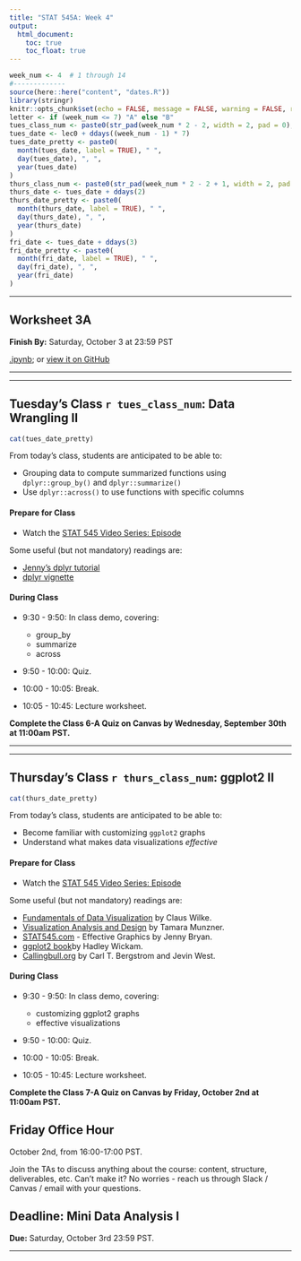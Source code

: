 ```yaml
---
title: "STAT 545A: Week 4"
output: 
  html_document:
    toc: true
    toc_float: true
---
```



```r
week_num <- 4  # 1 through 14
#-------------
source(here::here("content", "dates.R"))
library(stringr)
knitr::opts_chunk$set(echo = FALSE, message = FALSE, warning = FALSE, results = "asis")
letter <- if (week_num <= 7) "A" else "B"
tues_class_num <- paste0(str_pad(week_num * 2 - 2, width = 2, pad = 0), letter)
tues_date <- lec0 + ddays((week_num - 1) * 7)
tues_date_pretty <- paste0(
  month(tues_date, label = TRUE), " ", 
  day(tues_date), ", ", 
  year(tues_date)
)
thurs_class_num <- paste0(str_pad(week_num * 2 - 2 + 1, width = 2, pad = 0), letter)
thurs_date <- tues_date + ddays(2)
thurs_date_pretty <- paste0(
  month(thurs_date, label = TRUE), " ", 
  day(thurs_date), ", ", 
  year(thurs_date)
)
fri_date <- tues_date + ddays(3)
fri_date_pretty <- paste0(
  month(fri_date, label = TRUE), " ", 
  day(fri_date), ", ", 
  year(fri_date)
)
```


-----

<!-- ******WORKSHEET****** -->

## Worksheet 3A

**Finish By:** Saturday, October 3 at 23:59 PST 

[.ipynb](https://raw.githubusercontent.com/UBC-STAT/stat545.stat.ubc.ca/master/content/worksheets/worksheet_03a.ipynb); or [view it on GitHub](https://github.com/UBC-STAT/stat545.stat.ubc.ca/blob/master/content/worksheets/worksheet_03a.ipynb)

-----

----- 

<!-- ******TUESDAY'S CLASS****** -->

## Tuesday's Class `r tues_class_num`: Data Wrangling II

```r
cat(tues_date_pretty)
```

From today's class, students are anticipated to be able to:

+ Grouping data to compute summarized functions using `dplyr::group_by()` and `dplyr::summarize()`
+ Use `dplyr::across()` to use functions with specific columns

#### Prepare for Class

- Watch the [STAT 545 Video Series: Episode ](link)

Some useful (but not mandatory) readings are:

- [Jenny's dplyr tutorial](https://stat545.com/dplyr-single.html)
- [dplyr vignette](https://cran.r-project.org/web/packages/dplyr/vignettes/dplyr.html)

#### During Class

+ 9:30 - 9:50: In class demo, covering:
  + group_by
  + summarize
  + across

+ 9:50 - 10:00: Quiz.

+ 10:00 - 10:05: Break.

+ 10:05 - 10:45: Lecture worksheet.

**Complete the Class 6-A Quiz on Canvas by Wednesday, September 30th at 11:00am PST.**

-----

-----

<!-- ******THURSDAY'S CLASS****** -->

## Thursday's Class `r thurs_class_num`: ggplot2 II 

```r
cat(thurs_date_pretty)
```

From today's class, students are anticipated to be able to:

+ Become familiar with customizing `ggplot2` graphs 
+ Understand what makes data visualizations *effective*

#### Prepare for Class

- Watch the [STAT 545 Video Series: Episode ](link)

Some useful (but not mandatory) readings are:

- [Fundamentals of Data Visualization](https://serialmentor.com/dataviz/introduction.html) by Claus Wilke.
- [Visualization Analysis and Design](https://www-taylorfrancis-com.ezproxy.library.ubc.ca/books/9780429088902) by Tamara Munzner.
- [STAT545.com](https://stat545.com/effective-graphs.html) - Effective Graphics by Jenny Bryan.
- [ggplot2 book ](https://ggplot2-book.org/)by Hadley Wickam.
- [Callingbull.org](https://callingbull.org/tools.html) by Carl T. Bergstrom and Jevin West.

#### During Class

+ 9:30 - 9:50: In class demo, covering:
  + customizing ggplot2 graphs
  + effective visualizations

+ 9:50 - 10:00: Quiz.

+ 10:00 - 10:05: Break.

+ 10:05 - 10:45: Lecture worksheet.

**Complete the Class 7-A Quiz on Canvas by Friday, October 2nd at 11:00am PST.**

## Friday Office Hour

October 2nd, from 16:00-17:00 PST.

Join the TAs to discuss anything about the course: content, structure, deliverables, etc. Can’t make it? No worries - reach us through Slack / Canvas / email with your questions.

## Deadline: Mini Data Analysis I

**Due:** Saturday, October 3rd 23:59 PST.

-----